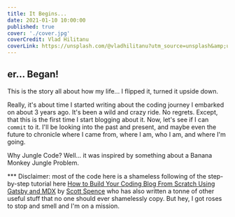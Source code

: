 ```yaml
---
title: It Begins...
date: 2021-01-10 10:00:00
published: true
cover: './cover.jpg'
coverCredit: Vlad Hilitanu
coverLink: https://unsplash.com/@vladhilitanu?utm_source=unsplash&amp;utm_medium=referral&amp;utm_content=creditCopyText
---
```


## er... Began!

This is the story all about how my life... I flipped it, turned it upside down.

Really, it's about time I started writing about the coding journey I embarked on about 3 years ago. It's been a wild and crazy ride. No regrets. Except, that this is the first time I start blogging about it. Now, let's see if I can `commit` to it. I'll be looking into the past and present, and maybe even the future to chronicle where I came from, where I am, who I am, and where I'm going.

Why Jungle Code? Well... it was inspired by something about a Banana Monkey Jungle Problem.

*** Disclaimer: most of the code here is a shameless following of the step-by-step tutorial here [How to Build Your Coding Blog From Scratch Using Gatsby and MDX](https://www.freecodecamp.org/news/build-a-developer-blog-from-scratch-with-gatsby-and-mdx/) by [Scott Spence](https://www.freecodecamp.org/news/author/scott/) who has also written a tonne of other useful stuff that no one should ever shamelessly copy. But hey, I got roses to stop and smell and I'm on a mission.